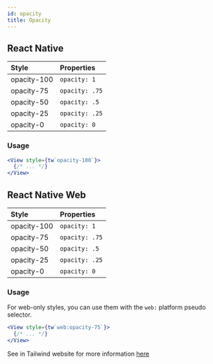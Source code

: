 ```yaml
---
id: opacity
title: Opacity
---
```


## React Native

| Style       | Properties     |
| :---------- | :------------- |
| opacity-100 | `opacity: 1`   |
| opacity-75  | `opacity: .75` |
| opacity-50  | `opacity: .5`  |
| opacity-25  | `opacity: .25` |
| opacity-0   | `opacity: 0`   |

### Usage

<!-- prettier-ignore-start -->
```jsx
<View style={tw`opacity-100`}>
  {/* ... */}
</View>
```
<!-- prettier-ignore-end -->

## React Native Web

| Style       | Properties     |
| :---------- | :------------- |
| opacity-100 | `opacity: 1`   |
| opacity-75  | `opacity: .75` |
| opacity-50  | `opacity: .5`  |
| opacity-25  | `opacity: .25` |
| opacity-0   | `opacity: 0`   |

### Usage

For web-only styles, you can use them with the `web:` platform pseudo selector.

<!-- prettier-ignore-start -->
```jsx
<View style={tw`web:opacity-75`}>
  {/* ... */}
</View>
```
<!-- prettier-ignore-end -->

See in Tailwind website for more information [here](https://tailwindcss.com/docs/opacity)

